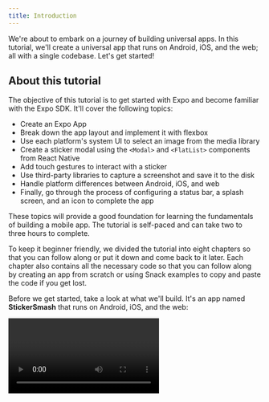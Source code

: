 ```yaml
---
title: Introduction
---
```



We're about to embark on a journey of building universal apps. In this tutorial, we'll create a universal app that runs on Android, iOS, and the web; all with a single codebase. Let's get started!

## About this tutorial

The objective of this tutorial is to get started with Expo and become familiar with the Expo SDK. It'll cover the following topics:

- Create an Expo App
- Break down the app layout and implement it with flexbox
- Use each platform's system UI to select an image from the media library
- Create a sticker modal using the `<Modal>` and `<FlatList>` components from React Native
- Add touch gestures to interact with a sticker
- Use third-party libraries to capture a screenshot and save it to the disk
- Handle platform differences between Android, iOS, and web
- Finally, go through the process of configuring a status bar, a splash screen, and an icon to complete the app

These topics will provide a good foundation for learning the fundamentals of building a mobile app. The tutorial is self-paced and can take two to three hours to complete.

To keep it beginner friendly, we divided the tutorial into eight chapters so that you can follow along or put it down and come back to it later. Each chapter also contains all the necessary code so that you can follow along by creating an app from scratch or using Snack examples to copy and paste the code if you get lost.

Before we get started, take a look at what we'll build. It's an app named **StickerSmash** that runs on Android, iOS, and the web:

<Video file="tutorial/final.mp4" />

## How to use this tutorial

We believe in [learning by doing](https://en.wikipedia.org/wiki/Learning-by-doing) so this tutorial emphasizes doing over explaining. You can follow along the journey of building the app by creating the app from scratch.

Throughout the tutorial, any important code or code that has changed between examples will be <Highlight>highlighted in yellow</Highlight>. You can hover over the highlights (on desktop) or tap them (on mobile) to see more context on the change. For example, the code highlighted in the snippet below explains what it does:

<SnackInline label="Hello world">

{/* prettier-ignore */}
```js
import { StyleSheet, Text, View } from 'react-native';

export default function App() {
  return (
    <View style={styles.container}>    
      /* @info This used to say, "Open up App.js to start working on your app!". Now it's "Hello world!". */<Text>Hello world!</Text>/* @end */      
    </View>
  );
}

const styles = StyleSheet.create({
  container: {
    flex: 1,
    backgroundColor: '#fff',
    alignItems: 'center',
    justifyContent: 'center',
  },
});
```

</SnackInline>

> **Wait, what is this "Open in Snack" button?**
>
> Snack is a web-based editor that works similarly to an Expo project. It's a great way to share code snippets and experiment without downloading any tools on your computer.
>
> Go ahead, press the above button. You will see the above code running in a Snack. Try to switch between iOS, Android, or the web tabs. You can also open it on your device in the Expo Go app from the **My device** tab.
>
> Throughout this tutorial, use Snack to copy and paste the code into your own project on your computer. We will continue to provide Snacks for each module, but **we recommend you create the app on your machine to go through the experience of building the app**.

## Up next

If you're already familiar with Expo, feel free to jump ahead to specific chapters. However, if you'd like to start from scratch, continue to the next chapter in which we will learn [how to create your first app with Expo](/tutorial/create-your-first-app/).
